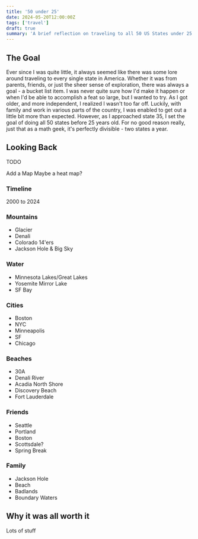 ```yaml
---
title: '50 under 25'
date: 2024-05-20T12:00:00Z
tags: ['travel']
draft: true
summary: 'A brief reflection on traveling to all 50 US States under 25 years old'
---
```


## The Goal
Ever since I was quite little, it always seemed like there was some lore around traveling to every single state in America.
Whether it was from parents, friends, or just the sheer sense of exploration, there was always a goal - a bucket list item.
I was never quite sure how I'd make it happen or when I'd be able to accomplish a feat so large, but I wanted to try.  As I got
older, and more independent, I realized I wasn't too far off.  Luckily, with family and work in various parts of the country, I was
enabled to get out a little bit more than expected.  However, as I approached state 35, I set the goal of doing all 50 states before 25
years old.  For no good reason really, just that as a math geek, it's perfectly divisible - two states a year.

## Looking Back
TODO

Add a Map
Maybe a heat map?

### Timeline
2000 to 2024

### Mountains
* Glacier
* Denali
* Colorado 14'ers
* Jackson Hole & Big Sky

### Water
* Minnesota Lakes/Great Lakes
* Yosemite Mirror Lake
* SF Bay

### Cities
* Boston
* NYC
* Minneapolis
* SF
* Chicago

### Beaches
* 30A
* Denali River
* Acadia North Shore
* Discovery Beach
* Fort Lauderdale

### Friends
* Seattle
* Portland
* Boston
* Scottsdale?
* Spring Break

### Family
* Jackson Hole
* Beach
* Badlands
* Boundary Waters

## Why it was all worth it
Lots of stuff
